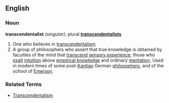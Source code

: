 ==English==

===Noun===
'''transcendentalist''' ''(singular)''; plural '''[[transcendentalists]]'''
#One who believes in [[transcendentalism]].
#A group of philosophers who assert that true knowledge is obtained by faculties of the mind that [[transcend]] [[sensory experience]]; those who [[exalt]] [[intuition]] above [[empirical knowledge]] and ordinary [[mentation]]. Used in modern times of some post-[[Kant]]ian German [[philosophers]], and of the school of [[Emerson]].

===Related Terms===
*[[Transcendentalism]]
